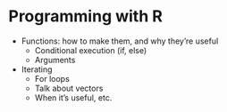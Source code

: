 # Programming with R

<!-- Aim of this is to show people how they can include programing features to enhance their coding. Mostly tips and shit to get them started no encompasing guide --> 

<!-- Could probably make this a seperate chapter w/ focus on functions and programming... --> 
- Functions: how to make them, and why they’re useful 
  - Conditional execution (if, else) 
  - Arguments 
- Iterating 
  - For loops 
  - Talk about vectors 
  - When it’s useful, etc.